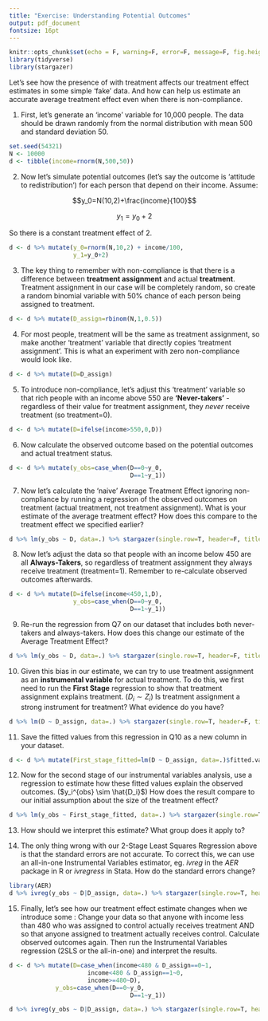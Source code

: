 ```yaml
---
title: "Exercise: Understanding Potential Outcomes"
output: pdf_document
fontsize: 16pt
---
```


```r
knitr::opts_chunk$set(echo = F, warning=F, error=F, message=F, fig.height=3, fig.width=3, include=F)
library(tidyverse)
library(stargazer)
```

Let's see how the presence of \textbf{non-compliance} with treatment affects our treatment effect estimates in some simple 'fake' data. And how \textbf{instrumental variables} can help us estimate an accurate average treatment effect even when there is non-compliance.

1. First, let's generate an 'income' variable for 10,000 people. The data should be drawn randomly from the normal distribution with mean 500 and standard deviation 50.

```r
set.seed(54321)
N <- 10000
d <- tibble(income=rnorm(N,500,50))
```

2. Now let's simulate potential outcomes (let's say the outcome is 'attitude to redistribution') for each person that depend on their income. Assume:

$$y_0=N(10,2)+\frac{income}{100}$$ 

$$y_1=y_0+2$$

So there is a constant treatment effect of 2.

```r
d <- d %>% mutate(y_0=rnorm(N,10,2) + income/100,
                  y_1=y_0+2)
```

3. The key thing to remember with non-compliance is that there is a difference between **treatment assignment** and actual **treatment**. Treatment assignment in our case will be completely random, so create a random binomial variable with 50\% chance of each person being assigned to treatment.

```r
d <- d %>% mutate(D_assign=rbinom(N,1,0.5))
```

4. For most people, treatment will be the same as treatment assignment, so make another 'treatment' variable that directly copies 'treatment assignment'. This is what an experiment with zero non-compliance would look like.

```r
d <- d %>% mutate(D=D_assign)
```

5. To introduce non-compliance, let's adjust this 'treatment' variable so that rich people with an income above 550 are **'Never-takers'** - regardless of their value for treatment assignment, they *never* receive treatment (so treatment=0).

```r
d <- d %>% mutate(D=ifelse(income>550,0,D))
```

6. Now calculate the observed outcome based on the potential outcomes and actual treatment status.

```r
d <- d %>% mutate(y_obs=case_when(D==0~y_0,
                                  D==1~y_1))
```

7. Now let's calculate the 'naive' Average Treatment Effect ignoring non-compliance by running a regression of the observed outcomes on treatment (actual treatment, not treatment assignment). What is your estimate of the average treatment effect? How does this compare to the treatment effect we specified earlier?

```r
d %>% lm(y_obs ~ D, data=.) %>% stargazer(single.row=T, header=F, title="Q7")
```

8. Now let's adjust the data so that people with an income below 450 are all **Always-Takers**, so regardless of treatment assignment they always receive treatment (treatment=1). Remember to re-calculate observed outcomes afterwards.

```r
d <- d %>% mutate(D=ifelse(income<450,1,D),
                  y_obs=case_when(D==0~y_0,
                                  D==1~y_1))
```

9. Re-run the regression from Q7 on our dataset that includes both never-takers and always-takers. How does this change our estimate of the Average Treatment Effect?

```r
d %>% lm(y_obs ~ D, data=.) %>% stargazer(single.row=T, header=F, title="Q9")
```

10. Given this bias in our estimate, we can try to use treatment assignment as an **instrumental variable** for actual treatment. To do this, we first need to run the **First Stage** regression to show that treatment assignment explains treatment. ($D_i \sim Z_i$) Is treatment assignment a strong instrument for treatment? What evidence do you have?

```r
d %>% lm(D ~ D_assign, data=.) %>% stargazer(single.row=T, header=F, title="Q10")
```

11. Save the fitted values from this regression in Q10 as a new column in your dataset.

```r
d <- d %>% mutate(First_stage_fitted=lm(D ~ D_assign, data=.)$fitted.values)
```

12. Now for the second stage of our instrumental variables analysis, use a regression to estimate how these fitted values explain the observed outcomes. ($y_i^{obs} \sim \hat{D_i}$) How does the result compare to our initial assumption about the size of the treatment effect?

```r
d %>% lm(y_obs ~ First_stage_fitted, data=.) %>% stargazer(single.row=T, header=F, title="Q12")
```

13. How should we interpret this estimate? What group does it apply to?

14. The only thing wrong with our 2-Stage Least Squares Regression above is that the standard errors are not accurate. To correct this, we can use an all-in-one Instrumental Variables estimator, eg. _ivreg_ in the _AER_ package in R or _ivregress_ in Stata. How do the standard errors change?

```r
library(AER)
d %>% ivreg(y_obs ~ D|D_assign, data=.) %>% stargazer(single.row=T, header=F, title="Q14")
```

15. Finally, let's see how our treatment effect estimate changes when we introduce some \textbf{defiers}: Change your data so that anyone with income less than 480 who was assigned to control actually receives treatment AND so that anyone assigned to treatment actually receives control. Calculate observed outcomes again. Then run the Instrumental Variables regression (2SLS or the all-in-one) and interpret the results.

```r
d <- d %>% mutate(D=case_when(income<480 & D_assign==0~1,
                      income<480 & D_assign==1~0,
                      income>=480~D),
             y_obs=case_when(D==0~y_0,
                                  D==1~y_1))

d %>% ivreg(y_obs ~ D|D_assign, data=.) %>% stargazer(single.row=T, header=F, title="Q15")
```
